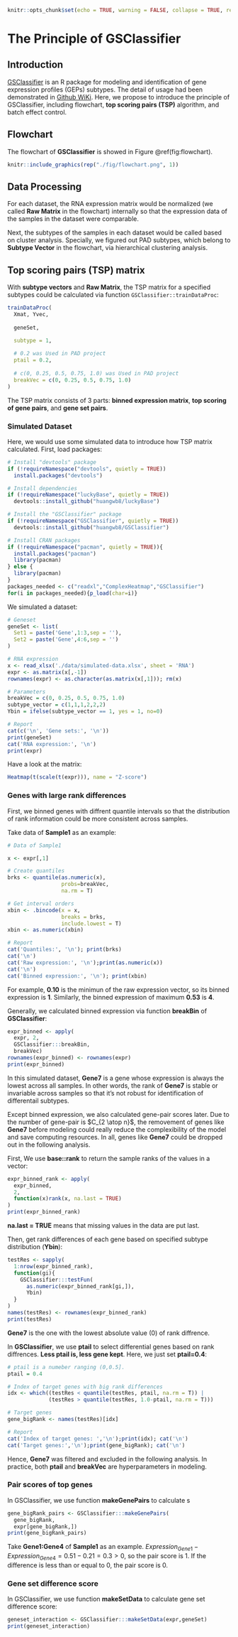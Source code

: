 

```r
knitr::opts_chunk$set(echo = TRUE, warning = FALSE, collapse = TRUE, results = 'hold', comment='#')
```

# The Principle of GSClassifier


## Introduction

[GSClassifier](https://github.com/huangwb8/GSClassifier) is an R package for modeling and identification of gene expression profiles (GEPs) subtypes. The detail of usage had been demonstrated in [Github WiKi](https://github.com/huangwb8/GSClassifier/wiki). Here, we propose to introduce the principle of GSClassifier, including flowchart, **top scoring pairs (TSP)** algorithm, and batch effect control.

## Flowchart

The flowchart of **GSClassifier** is showed in Figure \@ref(fig:flowchart).

```r
knitr::include_graphics(rep("./fig/flowchart.png", 1))
```


## Data Processing

For each dataset, the RNA expression matrix would be normalized (we called **Raw Matrix** in the flowchart) internally so that the expression data of the samples in the dataset were comparable. 

Next, the subtypes of the samples in each dataset would be called based on cluster analysis. Specially, we figured out PAD subtypes, which belong to **Subtype Vector** in the flowchart, via hierarchical clustering analysis.

## Top scoring pairs (TSP) matrix

With **subtype vectors** and **Raw Matrix**, the TSP matrix for a specified subtypes could be calculated via function `GSClassifier::trainDataProc`:

```r
trainDataProc(
  Xmat, Yvec,
  
  geneSet, 

  subtype = 1, 
  
  # 0.2 was Used in PAD project
  ptail = 0.2,
  
  # c(0, 0.25, 0.5, 0.75, 1.0) was Used in PAD project
  breakVec = c(0, 0.25, 0.5, 0.75, 1.0)
)
```

The TSP matrix consists of 3 parts: **binned expression matrix**, **top scoring of gene pairs**, and **gene set pairs**.


### Simulated Dataset

Here, we would use some simulated data to introduce how TSP matrix calculated. First, load packages:

```r

# Install "devtools" package
if (!requireNamespace("devtools", quietly = TRUE))
  install.packages("devtools")

# Install dependencies
if (!requireNamespace("luckyBase", quietly = TRUE))
  devtools::install_github("huangwb8/luckyBase")

# Install the "GSClassifier" package
if (!requireNamespace("GSClassifier", quietly = TRUE))
  devtools::install_github("huangwb8/GSClassifier")

# Install CRAN packages
if (!requireNamespace("pacman", quietly = TRUE)){
  install.packages("pacman")
  library(pacman)
} else {
  library(pacman)
}
packages_needed <- c("readxl","ComplexHeatmap","GSClassifier")
for(i in packages_needed){p_load(char=i)}

```

We simulated a dataset:

```r
# Geneset
geneSet <- list(
  Set1 = paste('Gene',1:3,sep = ''),
  Set2 = paste('Gene',4:6,sep = '')
)

# RNA expression
x <- read_xlsx('./data/simulated-data.xlsx', sheet = 'RNA')
expr <- as.matrix(x[,-1])
rownames(expr) <- as.character(as.matrix(x[,1])); rm(x)

# Parameters
breakVec = c(0, 0.25, 0.5, 0.75, 1.0)
subtype_vector = c(1,1,1,2,2,2)
Ybin = ifelse(subtype_vector == 1, yes = 1, no=0)

# Report
cat(c('\n', 'Gene sets:', '\n'))
print(geneSet)
cat('RNA expression:', '\n')
print(expr)

```

Have a look at the matrix:

```r
Heatmap(t(scale(t(expr))), name = "Z-score")
```

### Genes with large rank differences

First, we binned genes with diffrent quantile intervals so that the distribution of rank information could be more consistent across samples.

Take data of **Sample1** as an example:

```r

# Data of Sample1

x <- expr[,1]

# Create quantiles  
brks <- quantile(as.numeric(x), 
                 probs=breakVec, 
                 na.rm = T)

# Get interval orders
xbin <- .bincode(x = x, 
                 breaks = brks, 
                 include.lowest = T)
xbin <- as.numeric(xbin)

# Report
cat('Quantiles:', '\n'); print(brks)
cat('\n')
cat('Raw expression:', '\n');print(as.numeric(x))
cat('\n')
cat('Binned expression:', '\n'); print(xbin)
```

For example, **0.10** is the minimun of the raw expression vector, so its binned expression is **1**. Similarly, the binned expression of maximum **0.53** is **4**.  

Generally, we calculated binned expression via function **breakBin** of **GSClassifier**:

```r
expr_binned <- apply(
  expr, 2, 
  GSClassifier:::breakBin,
  breakVec)
rownames(expr_binned) <- rownames(expr)
print(expr_binned)
```

In this simulated dataset, **Gene7** is a gene whose expression is always the lowest across all samples. In other words, the rank of **Gene7** is stable or invariable across samples so that it's not robust for identification of differentail subtypes. 

Except binned expression, we also calculated gene-pair scores later. Due to the number of gene-pair is $C_{2 \atop n}$, the removement of genes like **Gene7** before modeling could really reduce the complexibility of the model and save computing resources. In all, genes like **Gene7** could be dropped out in the following analysis.

First, We use **base::rank** to return the sample ranks of the values in a vector:

```r
expr_binned_rank <- apply(
  expr_binned, 
  2, 
  function(x)rank(x, na.last = TRUE)
)
print(expr_binned_rank)
```

**na.last = TRUE** means that missing values in the data are put last.

Then, get rank differences of each gene based on specified subtype distribution (**Ybin**):

```r
testRes <- sapply(
  1:nrow(expr_binned_rank), 
  function(gi){
    GSClassifier:::testFun(
      as.numeric(expr_binned_rank[gi,]), 
      Ybin)
  }
)
names(testRes) <- rownames(expr_binned_rank)
print(testRes)
```

**Gene7** is the one with the lowest absolute value (0) of rank diffrence.

In **GSClassifier**, we use **ptail** to select differential genes based on rank diffrences. **Less ptail is, less gene kept**. Here, we just set **ptail=0.4**:

```r

# ptail is a numeber ranging (0,0.5].
ptail = 0.4

# Index of target genes with big rank differences
idx <- which((testRes < quantile(testRes, ptail, na.rm = T)) | 
             (testRes > quantile(testRes, 1.0-ptail, na.rm = T)))

# Target genes
gene_bigRank <- names(testRes)[idx]

# Report
cat('Index of target genes: ','\n');print(idx); cat('\n')
cat('Target genes:','\n');print(gene_bigRank); cat('\n')
```

Hence, **Gene7** was filtered and excluded in the following analysis. In practice, both **ptail** and **breakVec** are hyperparameters in modeling.

### Pair scores of top genes

In GSClassifier, we use function **makeGenePairs** to calculate s

```r
gene_bigRank_pairs <- GSClassifier:::makeGenePairs(
  gene_bigRank, 
  expr[gene_bigRank,])
print(gene_bigRank_pairs)
```

Take **Gene1:Gene4** of **Sample1** as an example. $Expression_{Gene1} - Expression_{Gene4} = 0.51-0.21 = 0.3 > 0$, so the pair score is 1. If the difference is less than or equal to 0, the pair score is 0.

### Gene set difference score

In GSClassifier, we use function **makeSetData** to calculate gene set difference score:

```r
geneset_interaction <- GSClassifier:::makeSetData(expr,geneSet)
print(geneset_interaction)
```





















